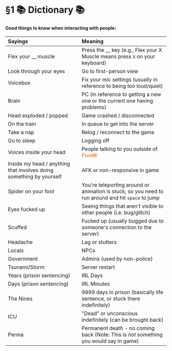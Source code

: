 # §1 📚 Dictionary 📚

#### Good things to know when interacting with people:

| **Sayings** | **Meaning** |
| :--- | :--- |
| Flex your __ muscle | Press the __ key (e.g., Flex your X Muscle means press `X` on your keyboard) |
| Look through your eyes | Go to first-person view |
| Voicebox | Fix your mic settings (usually in reference to being too loud/quiet) |
| Brain | PC (in reference to getting a new one or the current one having problems) |
| Head exploded / popped | Game crashed / disconnected |
| On the train | In queue to get into the server |
| Take a nap | Relog / reconnect to the game |
| Go to sleep | Logging off |
| Voices inside your head | People talking to you outside of <font color="#FF8C3E"> **FiveM** </font> |
| Inside my head / anything that involves doing something by yourself | AFK or non-responsive in game |
| Spider on your foot | You're teleporting around or animation is stuck, so you need to run around and hit `space` to jump |
| Eyes fucked up | Seeing things that aren't visible to other people (i.e. bug/glitch) |
| Scuffed | Fucked up (usually bugged due to someone's connection to the server) |
| Headache | Lag or stutters |
| Locals | NPCs |
| Government | Admins (used by non-police) |
| Tsunami/Storm | Server restart |
| Years (prison sentencing) | IRL Days |
| Days (prison sentencing) | IRL Minutes |
| The Nines | 9999 days in prison (basically life sentence, or stuck there indefinitely) |
| ICU | "Dead" or unconscious indefinitely (can be brought back) |
| Perma | Permanent death - no coming back (Note: This is *not* something you would say in game) |